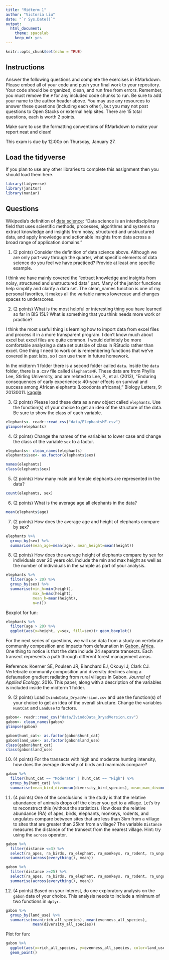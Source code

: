 ```yaml
---
title: "Midterm 1"
author: "Victoria Liu"
date: "`r Sys.Date()`"
output:
  html_document: 
    theme: spacelab
    keep_md: yes
---
```


```r
knitr::opts_chunk$set(echo = TRUE)
```

## Instructions
Answer the following questions and complete the exercises in RMarkdown. Please embed all of your code and push your final work to your repository. Your code should be organized, clean, and run free from errors. Remember, you must remove the `#` for any included code chunks to run. Be sure to add your name to the author header above. You may use any resources to answer these questions (including each other), but you may not post questions to Open Stacks or external help sites. There are 15 total questions, each is worth 2 points.  

Make sure to use the formatting conventions of RMarkdown to make your report neat and clean!  

This exam is due by 12:00p on Thursday, January 27.  

## Load the tidyverse
If you plan to use any other libraries to complete this assignment then you should load them here.
```r
library(tidyverse)
library(janitor)
library(naniar)
```

## Questions  
Wikipedia's definition of [data science](https://en.wikipedia.org/wiki/Data_science): "Data science is an interdisciplinary field that uses scientific methods, processes, algorithms and systems to extract knowledge and insights from noisy, structured and unstructured data, and apply knowledge and actionable insights from data across a broad range of application domains."  

1. (2 points) Consider the definition of data science above. Although we are only part-way through the quarter, what specific elements of data science do you feel we have practiced? Provide at least one specific example.  

  I think we have mainly covered the "extract knowledge and insights from noisy, structured and unstructured data" part. Many of the janitor functions help simplify and clarify a data set. The clean_names function is one of my personal favorites, it makes all the variable names lowercase and changes spaces to underscores. 


2. (2 points) What is the most helpful or interesting thing you have learned so far in BIS 15L? What is something that you think needs more work or practice?  

  I think the most useful thing is learning how to import data from excel files and process it in a more transparent program. I don't know much about excel but excel files are quite common. I would definitely be more comfortable analyzing a data set outside of class in RStudio rather than excel. One thing I need to work on is remembering functions that we've covered in past labs, so I can use them in future homework. 


In the midterm 1 folder there is a second folder called `data`. Inside the `data` folder, there is a .csv file called `ElephantsMF`. These data are from Phyllis Lee, Stirling University, and are related to Lee, P., et al. (2013), "Enduring consequences of early experiences: 40-year effects on survival and success among African elephants (Loxodonta africana)," Biology Letters, 9: 20130011. [kaggle](https://www.kaggle.com/mostafaelseidy/elephantsmf).  

3. (2 points) Please load these data as a new object called `elephants`. Use the function(s) of your choice to get an idea of the structure of the data. Be sure to show the class of each variable.
```r
elephants<- readr::read_csv("data/ElephantsMF.csv")
glimpse(elephants)
```

4. (2 points) Change the names of the variables to lower case and change the class of the variable `sex` to a factor.
```r
elephants<- clean_names(elephants)
elephants$sex<- as.factor(elephants$sex)
```
```r
names(elephants)
class(elephants$sex)
```

5. (2 points) How many male and female elephants are represented in the data?
```r
count(elephants, sex)
```

6. (2 points) What is the average age all elephants in the data?
```r
mean(elephants$age)
```

7. (2 points) How does the average age and height of elephants compare by sex?
```r
elephants %>%
  group_by(sex) %>%
  summarise(mean_age=mean(age), mean_height=mean(height))
```

8. (2 points) How does the average height of elephants compare by sex for individuals over 20 years old. Include the min and max height as well as the number of individuals in the sample as part of your analysis.  
```r
elephants %>%
  filter(age > 20) %>%
  group_by(sex) %>%
  summarise(min_h=min(height),
            max_h=max(height),
            mean_h=mean(height),
            n=n())
```
Boxplot for fun:
```r
elephants %>%
  filter(age > 20) %>%
  ggplot(aes(x=height, y=sex, fill=sex))+ geom_boxplot()
```

For the next series of questions, we will use data from a study on vertebrate community composition and impacts from defaunation in [Gabon, Africa](https://en.wikipedia.org/wiki/Gabon). One thing to notice is that the data include 24 separate transects. Each transect represents a path through different forest management areas.  

Reference: Koerner SE, Poulsen JR, Blanchard EJ, Okouyi J, Clark CJ. Vertebrate community composition and diversity declines along a defaunation gradient radiating from rural villages in Gabon. _Journal of Applied Ecology_. 2016. This paper, along with a description of the variables is included inside the midterm 1 folder.  

9. (2 points) Load `IvindoData_DryadVersion.csv` and use the function(s) of your choice to get an idea of the overall structure. Change the variables `HuntCat` and `LandUse` to factors.
```r
gabon<- readr::read_csv("data/IvindoData_DryadVersion.csv")
gabon<- clean_names(gabon)
glimpse(gabon)
```
```r
gabon$hunt_cat<- as.factor(gabon$hunt_cat) 
gabon$land_use<- as.factor(gabon$land_use)
class(gabon$hunt_cat)
class(gabon$land_use)
```

10. (4 points) For the transects with high and moderate hunting intensity, how does the average diversity of birds and mammals compare?
```r
gabon %>%
  filter(hunt_cat == "Moderate" | hunt_cat == "High") %>%
  group_by(hunt_cat) %>%
  summarise(mean_bird_div=mean(diversity_bird_species), mean_mam_div=mean(diversity_mammal_species))
```


11. (4 points) One of the conclusions in the study is that the relative abundance of animals drops off the closer you get to a village. Let's try to reconstruct this (without the statistics). How does the relative abundance (RA) of apes, birds, elephants, monkeys, rodents, and ungulates compare between sites that are less than 3km from a village to sites that are greater than 25km from a village? The variable `Distance` measures the distance of the transect from the nearest village. Hint: try using the `across` operator.  
```r
gabon %>%
  filter(distance <=3) %>%
  select(ra_apes, ra_birds, ra_elephant, ra_monkeys, ra_rodent, ra_ungulate) %>%
  summarise(across(everything(), mean)) 
```
```r
gabon %>%
  filter(distance >=25) %>%
  select(ra_apes, ra_birds, ra_elephant, ra_monkeys, ra_rodent, ra_ungulate) %>%
  summarise(across(everything(), mean)) 
```

12. (4 points) Based on your interest, do one exploratory analysis on the `gabon` data of your choice. This analysis needs to include a minimum of two functions in `dplyr.`
```r
gabon %>%
  group_by(land_use) %>%
  summarise(mean(rich_all_species), mean(evenness_all_species),
            mean(diversity_all_species))
```
Plot for fun:
```r
gabon %>%
  ggplot(aes(x=rich_all_species, y=evenness_all_species, color=land_use))+
  geom_point()
```

